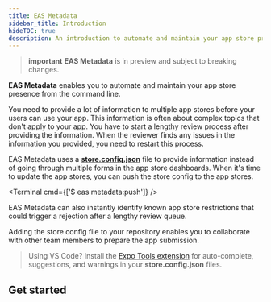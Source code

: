 ```yaml
---
title: EAS Metadata
sidebar_title: Introduction
hideTOC: true
description: An introduction to automate and maintain your app store presence from the command line with EAS Metadata.
---
```




> **important** **EAS Metadata** is in preview and subject to breaking changes.

**EAS Metadata** enables you to automate and maintain your app store presence from the command line.

You need to provide a lot of information to multiple app stores before your users can use your app. This information is often about complex topics that don't apply to your app. You have to start a lengthy review process after providing the information. When the reviewer finds any issues in the information you provided, you need to restart this process.

EAS Metadata uses a [**store.config.json**](./config.mdx#static-store-config) file to provide information instead of going through multiple forms in the app store dashboards. When it's time to update the app stores, you can push the store config to the app stores.

<Terminal cmd={['$ eas metadata:push']} />

EAS Metadata can also instantly identify known app store restrictions that could trigger a rejection after a lengthy review queue.

Adding the store config file to your repository enables you to collaborate with other team members to prepare the app submission.

> Using VS Code? Install the [Expo Tools extension](https://github.com/expo/vscode-expo#readme) for auto-complete, suggestions, and warnings in your **store.config.json** files.

## Get started

<BoxLink
  href="/eas/metadata/getting-started"
  title="Introduction"
  description="Add EAS Metadata to a new project, or generate the store config from an existing app."
  Icon={EasMetadataIcon}
/>

<BoxLink
  href="/eas/metadata/config"
  title="Customize the store config"
  description="Customize the store config to adapt EAS Metadata to your preferred workflow."
  Icon={EasMetadataIcon}
/>

<BoxLink
  href="/eas/metadata/schema"
  title="Store config schema"
  description="Explore all configurable options EAS Metadata has to offer."
  Icon={EasMetadataIcon}
/>
